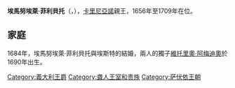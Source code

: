 {{Unreferenced|time=2020-10-10T14:01:18+00:00}}
{{Infobox noble
| name        = 埃馬努埃萊·菲利貝托
| image       = Ritratto di Emanuele Filiberto di Savoia-Carignano (1628-1709).jpg
| title       = 卡里尼亞諾親王
| birth_date  = {{Birth date|1628|8|20|df=y}}
| birth_place = {{le|姆捷|Moûtiers}}
| death_date  = {{Death date and age|1709|4|21|1628|8|2||df=y}}
| death_place = [[都靈|杜林]]
| noble family= [[薩伏依王朝|薩伏依王朝]]
| father      = [[托馬索·法蘭西斯科|托馬索·法蘭西斯科]]
| mother      = [[波旁-蘇瓦松的瑪麗|波旁-蘇瓦松的瑪麗]]
}}
'''埃馬努埃萊·菲利貝托'''（{{lang-it|Emanuele Filiberto}}，{{bd|1628年|8月20日|1709年|4月23日}}），[[卡里尼亞諾|卡里尼亞諾]]親王，1656年至1709年在位。

== 家庭 ==
1684年，埃馬努埃萊·菲利貝托與埃斯特的{{le|安潔拉·瑪麗亞·卡特琳娜|Maria Angela Caterina d'Este}}結婚，兩人的獨子[[維托里奧·阿梅迪奧一世_(卡里尼亞諾)|維托里奧·阿梅迪奧]]於1690年出生。

[[Category:義大利王爵|Category:義大利王爵]]
[[Category:聋人王室和贵族|Category:聋人王室和贵族]]
[[Category:萨伏依王朝|Category:萨伏依王朝]]